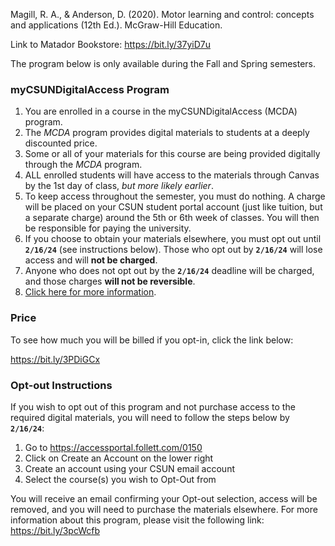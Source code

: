 Magill, R. A., & Anderson, D. (2020). Motor learning and control: concepts and applications (12th Ed.). McGraw-Hill Education.

Link to Matador Bookstore: <https://bit.ly/37yiD7u>

::: callout-note
The program below is only available during the Fall and Spring semesters.
:::

### myCSUNDigitalAccess Program {#sec-mycsundigitalaccess}

1.  You are enrolled in a course in the myCSUNDigitalAccess (MCDA) program.
2.  The *MCDA* program provides digital materials to students at a deeply discounted price.
3.  Some or all of your materials for this course are being provided digitally through the *MCDA* program.
4.  ALL enrolled students will have access to the materials through Canvas by the 1st day of class, *but more likely earlier*.
5.  To keep access throughout the semester, you must do nothing. A charge will be placed on your CSUN student portal account (just like tuition, but a separate charge) around the 5th or 6th week of classes. You will then be responsible for paying the university.
6.  If you choose to obtain your materials elsewhere, you must opt out until **`2/16/24`** (see instructions below). Those who opt out by **`2/16/24`** will lose access and will **not be charged**.
7.  Anyone who does not opt out by the **`2/16/24`** deadline will be charged, and those charges **will not be reversible**.
8.  [Click here for more information](https://bit.ly/3pcWcfb).

### Price

To see how much you will be billed if you opt-in, click the link below:

<https://bit.ly/3PDiGCx>

### Opt-out Instructions

If you wish to opt out of this program and not purchase access to the required digital materials, you will need to follow the steps below by **`2/16/24`**:

1.  Go to <https://accessportal.follett.com/0150>
2.  Click on Create an Account on the lower right
3.  Create an account using your CSUN email account
4.  Select the course(s) you wish to Opt-Out from

::: callout-note
You will receive an email confirming your Opt-out selection, access will be removed, and you will need to purchase the materials elsewhere. For more information about this program, please visit the following link: <https://bit.ly/3pcWcfb>
:::
